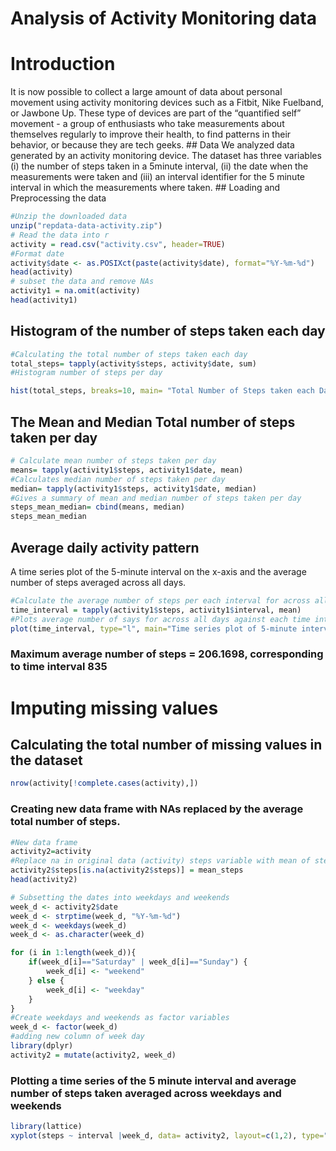 Analysis of Activity Monitoring data
========================================================
# Introduction

It is now possible to collect a large amount of data about personal movement using activity monitoring
devices such as a Fitbit, Nike Fuelband, or Jawbone Up. These type of devices are part of the "quantified
self" movement - a group of enthusiasts who take measurements about themselves regularly to improve
their health, to find patterns in their behavior, or because they are tech geeks. 
## Data
We analyzed data generated by an activity monitoring device. The dataset has three variables (i) the number of steps taken in a 5minute interval, (ii) the date when the measurements were taken and (iii) an interval identifier for the 5 minute interval in which the measurements where taken.
## Loading and Preprocessing the data

```r
#Unzip the downloaded data
unzip("repdata-data-activity.zip")
# Read the data into r
activity = read.csv("activity.csv", header=TRUE)
#Format date
activity$date <- as.POSIXct(paste(activity$date), format="%Y-%m-%d")
head(activity)
# subset the data and remove NAs
activity1 = na.omit(activity)
head(activity1)
```

## Histogram of the number of steps taken each day

```r
#Calculating the total number of steps taken each day
total_steps= tapply(activity$steps, activity$date, sum)
#Histogram number of steps per day

hist(total_steps, breaks=10, main= "Total Number of Steps taken each Day", xlab="Total Steps")
```
## The Mean and Median Total number of steps taken per day
```r
# Calculate mean number of steps taken per day
means= tapply(activity1$steps, activity1$date, mean)
#Calculates median number of steps taken per day
median= tapply(activity1$steps, activity1$date, median)
#Gives a summary of mean and median number of steps taken per day
steps_mean_median= cbind(means, median)
steps_mean_median
```
## Average daily activity pattern
A time series plot of the 5-minute interval on the x-axis and the average number of steps averaged across all days.
```r
#Calculate the average number of steps per each interval for across all days
time_interval = tapply(activity1$steps, activity1$interval, mean)
#Plots average number of says for across all days against each time interval
plot(time_interval, type="l", main="Time series plot of 5-minute interval and the average number of steps across all days", xlab="Interval", ylab="Average number of steps")
```

### Maximum average number of steps = 206.1698, corresponding to time interval 835

# Imputing missing values
## Calculating the total number of missing values in the dataset
```r
nrow(activity[!complete.cases(activity),])
```
### Creating new data frame with NAs replaced by the average total number of steps.
```r
#New data frame
activity2=activity
#Replace na in original data (activity) steps variable with mean of steps for all dates
activity2$steps[is.na(activity2$steps)] = mean_steps
head(activity2)
```
```r
# Subsetting the dates into weekdays and weekends
week_d <- activity2$date
week_d <- strptime(week_d, "%Y-%m-%d")
week_d <- weekdays(week_d)
week_d <- as.character(week_d)

for (i in 1:length(week_d)){
    if(week_d[i]=="Saturday" | week_d[i]=="Sunday") {
        week_d[i] <- "weekend"
    } else {
        week_d[i] <- "weekday"
    }
}
#Create weekdays and weekends as factor variables
week_d <- factor(week_d)
#adding new column of week day
library(dplyr)
activity2 = mutate(activity2, week_d)
```

### Plotting a time series of the 5 minute interval and average number of steps taken averaged across weekdays and weekends
```r
library(lattice)
xyplot(steps ~ interval |week_d, data= activity2, layout=c(1,2), type="l", ylab= "Number of steps", xlab= "Interval")
```







